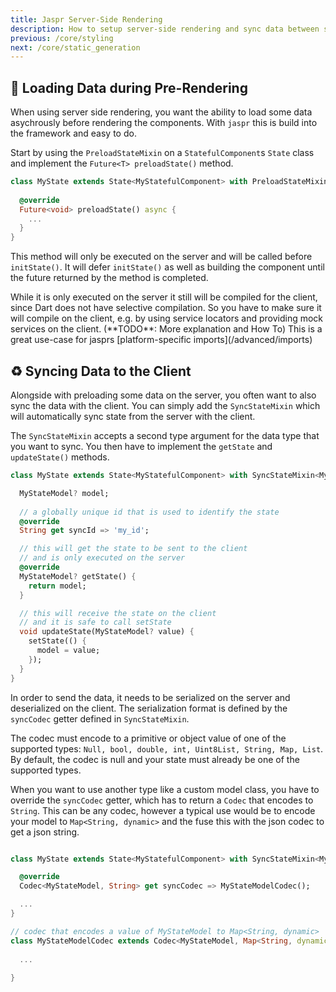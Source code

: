 ```yaml
---
title: Jaspr Server-Side Rendering
description: How to setup server-side rendering and sync data between server and client in Jaspr.
previous: /core/styling
next: /core/static_generation
---
```


## 💽 Loading Data during Pre-Rendering

When using server side rendering, you want the ability to load some data asychrously before rendering the components.
With `jaspr` this is build into the framework and easy to do.

Start by using the `PreloadStateMixin` on a `StatefulComponent`s `State` class and implement the `Future<T> preloadState()` method.

```dart
class MyState extends State<MyStatefulComponent> with PreloadStateMixin {
  
  @override
  Future<void> preloadState() async {
    ...
  }
}
```

This method will only be executed on the server and will be called before `initState()`. It will defer
`initState()` as well as building the component until the future returned by the method is completed.

<Warning>
While it is only executed on the server it still will be compiled for the client, since Dart does not have
selective compilation. So you have to make sure it will compile on the client, e.g. by using service locators
and providing mock services on the client. (**TODO**: More explanation and How To)
</Warning>

<Info>
This is a great use-case for jasprs [platform-specific imports](/advanced/imports)
</Info>

## ♻️ Syncing Data to the Client

Alongside with preloading some data on the server, you often want to also sync the data with the client.
You can simply add the `SyncStateMixin` which will automatically sync state from the server with the client.

The `SyncStateMixin` accepts a second type argument for the data type that you want to sync. You then have to
implement the `getState` and `updateState()` methods.

```dart
class MyState extends State<MyStatefulComponent> with SyncStateMixin<MyStatefulComponent, MyStateModel> {

  MyStateModel? model;
  
  // a globally unique id that is used to identify the state
  @override
  String get syncId => 'my_id';

  // this will get the state to be sent to the client
  // and is only executed on the server
  @override
  MyStateModel? getState() {
    return model;
  }

  // this will receive the state on the client
  // and it is safe to call setState
  void updateState(MyStateModel? value) {
    setState(() {
      model = value;
    });
  }
}
```

In order to send the data, it needs to be serialized on the server and deserialized on the client.
The serialization format is defined by the `syncCodec` getter defined in `SyncStateMixin`.

The codec must encode to a primitive or object value of one of the supported types: `Null, bool,
double, int, Uint8List, String, Map, List`. By default, the codec is null and your state must
already be one of the supported types.

When you want to use another type like a custom model class, you have to override the `syncCodec` getter, which
has to return a `Codec` that encodes to `String`. This can be any codec, however a typical use would be to
encode your model to `Map<String, dynamic>` and the fuse this with the json codec to get a json string.

```dart

class MyState extends State<MyStatefulComponent> with SyncStateMixin<MyStatefulComponent, MyStateModel> {

  @override
  Codec<MyStateModel, String> get syncCodec => MyStateModelCodec();

  ...
}

// codec that encodes a value of MyStateModel to Map<String, dynamic>
class MyStateModelCodec extends Codec<MyStateModel, Map<String, dynamic>> {
  
  ...
  
}
```
